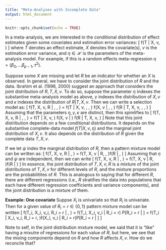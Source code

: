 ```yaml
---
title: "Meta-Analyses with Incomplete Data"
output: html_document
---
```


```r
knitr::opts_chunk$set(echo = TRUE)
```

In a meta-analysis, we are interested in the conditional distribution of effect estimates given some covariates and estimation error variances:
\[
f(T | X, v, \eta)
\]
where $T$ denotes an effect estimate, $X$ denotes the covariate(s), $v$ is the estimation error variance, and $\eta \in \mathcal{H}$ is the parameters of the meta-analysis model. 
For example, if this is a random effects meta-regression $\eta = (\beta_0, \ldots \beta_{p-1}, \tau^2)$.

Suppose some $X$ are missing and let $R$ be an indicator for whether an $X$ is observed.
In general, we have to consider the joint distribution of $R$ and the data. 
Ibrahim et al. (1996, 2000) suggest an approach that considers the joint distribution of $R,T, X, v$.
To do so, suppose the parameter $\eta$ indexes the substantive meta-analysis model as above, $\gamma$ indexes the distribution of $X, v$ and $\kappa$ indexes the distribution of $R | T, X, v$.
Then we can write a selection model as:
\[
f(T, X, v, R | \eta, \gamma, \kappa) = f(T | X, v, \eta, \gamma, \kappa) f(X, v | \eta, \gamma, \kappa) f(R | T, X, v, \eta, \gamma, \kappa)
\]
Assuming that the parameters $\eta, \gamma, \kappa$ are distinct, then this spimlifies to
\[
f(T, X, v, R | \eta, \gamma, \kappa) = f(T | X, v, \eta) f(X, v | \gamma) f(R | T, X, v, \kappa)
\]
Note that this joint distribution depends on a few conditional distributions. It depends on the substantive complete-data model $f(T | X, v, \eta)$ and the marginal joint distribution of $X, v$. It also depends on the distribution of $R$ given the complete data $T, X, v$.

If we let $\psi$ index the marginal distribution of $R$, then a pattern mixture model can be written as:
\[
f(T, X, v, R | \eta, \psi) = f(T, X, v | R, \eta, \psi)f(R | \eta, \psi)
\]
Assuming that $\eta$ and $\psi$ are independent, then we can write
\[
f(T, X, v, R | \eta, \psi) = f(T, X, v | R, \eta)f(R | \psi)
\]
In essence, the joint distribution of $T, X, v, R$ is a mixture of the joint distributions of $T, X, v$ for different levels of $R$, and the mixture proportions are the probabilitites of $R$.
This is analogous to saying that for different $R$, there are different regressions (i.e., $R$ stratifies the data into populations that each have different regression coefficients and variance components), and the joint distribution is a mixture of them.

**Example: One covariate** Suppse $X_i$ is univariate so that $R_i$ is univariate. Then for a given value of $R_i = r \in \{0, 1\}$ pattern mixture model can be written
\[
f(T_i, X_i, v_i, R_i = r | \eta, \psi) = f(T_i, X_i, v_i | R_i = r) P[R_i = r | \psi] = f(T_i | X_i, v_i, R_i = r, \eta)f(X_i, v_i | R_i = r)P[R_i = r | \psi] 
\]

Note to self, in the joint distribution mixture model, we said that it is "like" having a mixutre of regressions for each value of $R$, but here, we see that the mixing components depend on $R$ and how $R$ affects $X, v$. How do we reconcile that?